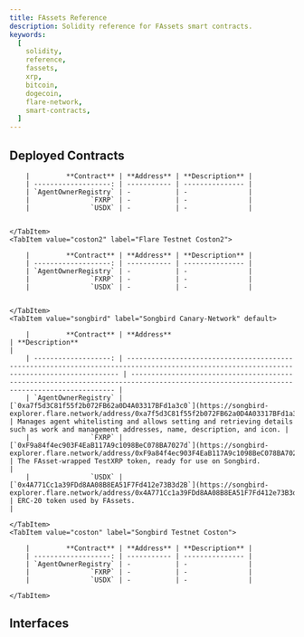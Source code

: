 ```yaml
---
title: FAssets Reference
description: Solidity reference for FAssets smart contracts.
keywords:
  [
    solidity,
    reference,
    fassets,
    xrp,
    bitcoin,
    dogecoin,
    flare-network,
    smart-contracts,
  ]
---
```



## Deployed Contracts

<Tabs block>
    <TabItem value="flare" label="Flare Mainnet">

        |         **Contract** | **Address** | **Description** |
        | -------------------: | ----------- | --------------- |
        | `AgentOwnerRegistry` | -           | -               |
        |               `FXRP` | -           | -               |
        |               `USDX` | -           | -               |


    </TabItem>
    <TabItem value="coston2" label="Flare Testnet Coston2">

        |         **Contract** | **Address** | **Description** |
        | -------------------: | ----------- | --------------- |
        | `AgentOwnerRegistry` | -           | -               |
        |               `FXRP` | -           | -               |
        |               `USDX` | -           | -               |


    </TabItem>
    <TabItem value="songbird" label="Songbird Canary-Network" default>

        |         **Contract** | **Address**                                                                                                                                | **Description**                                                                                                                          |
        | -------------------: | ------------------------------------------------------------------------------------------------------------------------------------------ | ---------------------------------------------------------------------------------------------------------------------------------------- |
        | `AgentOwnerRegistry` | [`0xa7f5d3C81f55f2b072FB62a0D4A03317BFd1a3c0`](https://songbird-explorer.flare.network/address/0xa7f5d3C81f55f2b072FB62a0D4A03317BFd1a3c0) | Manages agent whitelisting and allows setting and retrieving details such as work and management addresses, name, description, and icon. |
        |               `FXRP` | [`0xF9a84f4ec903F4EaB117A9c1098BeC078BA7027d`](https://songbird-explorer.flare.network/address/0xF9a84f4ec903F4EaB117A9c1098BeC078BA7027d) | The FAsset-wrapped TestXRP token, ready for use on Songbird.                                                                             |
        |               `USDX` | [`0x4A771Cc1a39FDd8AA08B8EA51F7Fd412e73B3d2B`](https://songbird-explorer.flare.network/address/0x4A771Cc1a39FDd8AA08B8EA51F7Fd412e73B3d2B) | ERC-20 token used by FAssets.                                                                                                            |

    </TabItem>
    <TabItem value="coston" label="Songbird Testnet Coston">

        |         **Contract** | **Address** | **Description** |
        | -------------------: | ----------- | --------------- |
        | `AgentOwnerRegistry` | -           | -               |
        |               `FXRP` | -           | -               |
        |               `USDX` | -           | -               |

    </TabItem>

</Tabs>

## Interfaces

<DocCardList />
